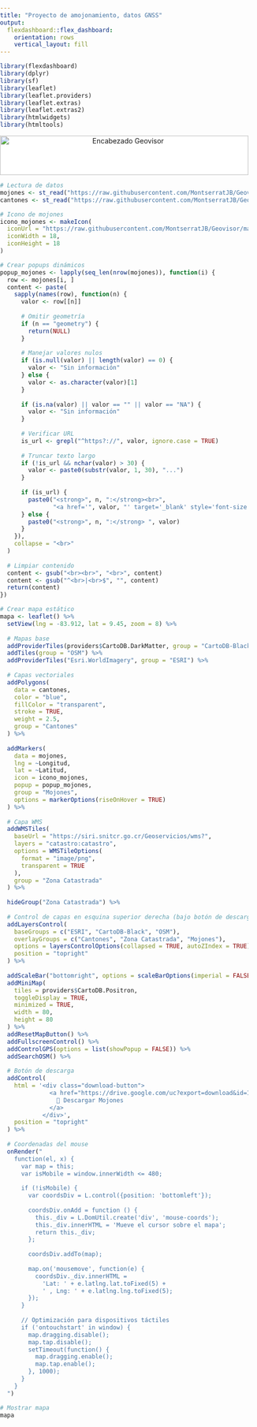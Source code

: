 ```yaml
---
title: "Proyecto de amojonamiento, datos GNSS"
output: 
  flexdashboard::flex_dashboard:
    orientation: rows
    vertical_layout: fill
---
```


```r
library(flexdashboard)
library(dplyr)
library(sf)
library(leaflet)
library(leaflet.providers)
library(leaflet.extras)
library(leaflet.extras2)
library(htmlwidgets)
library(htmltools)
```

```{=html}
<!-- Meta tag para viewport responsive -->
<meta name="viewport" content="width=device-width, initial-scale=1.0, maximum-scale=1.0, user-scalable=no">

<!-- CSS responsive optimizado para móviles -->
<style>
/* Ocultar encabezados de flexdashboard */
.navbar-brand {
  display: none !important;
}
.navbar-header {
  display: none !important;
}
.navbar {
  display: none !important;
}
.navbar-inverse {
  display: none !important;
}
.section.level1 h1 {
  display: none !important;
}
.chart-title {
  display: none !important;
}

/* Reset y configuración base */
body, html {
  margin: 0 !important;
  padding: 0 !important;
  width: 100% !important;
  height: 100% !important;
}
.container-fluid {
  padding: 0 !important;
  width: 100% !important;
}

/* Encabezado responsive */
.header-container {
  width: 100%;
  text-align: center;
  background-color: #ffffff;
  padding: 0;
  margin: 0;
}

.header-container img {
  width: 100%;
  height: auto;
  display: block;
  margin: 0;
  max-height: 80px;
}

/* Estilos para popups en móviles */
.leaflet-popup-content {
  white-space: normal !important;
  word-wrap: break-word !important;
  max-width: 200px;
  font-size: 12px;
}

/* Control de coordenadas responsive */
.mouse-coords {
  font-size: 10px !important;
  padding: 2px 4px !important;
  background: rgba(255,255,255,0.9) !important;
  border-radius: 3px;
}

/* Controles de Leaflet optimizados para móviles */
.leaflet-control-layers {
  max-width: 250px !important;
  font-size: 12px !important;
}

.leaflet-control-layers-expanded {
  padding: 6px 8px 6px 6px !important;
}

/* Botón de descarga responsive */
.download-button {
  background: #28a745 !important;
  padding: 6px 10px !important;
  border-radius: 5px !important;
  text-align: center !important;
  box-shadow: 0px 2px 6px rgba(0,0,0,0.3) !important;
  font-weight: normal !important;
  cursor: pointer !important;
  font-size: 12px !important;
  max-width: 200px !important;
}

.download-button a {
  color: white !important;
  text-decoration: none !important;
  display: block !important;
}

/* Media queries para diferentes tamaños de pantalla */
@media (max-width: 768px) {
  .header-container img {
    max-height: 60px;
  }
  
  .leaflet-popup-content {
    max-width: 150px;
    font-size: 11px;
  }
  
  .leaflet-control-layers {
    max-width: 200px !important;
    font-size: 11px !important;
  }
  
  .download-button {
    font-size: 10px !important;
    padding: 4px 8px !important;
    max-width: 180px !important;
  }
  
  .mouse-coords {
    font-size: 9px !important;
  }
}

@media (max-width: 480px) {
  .header-container img {
    max-height: 50px;
  }
  
  .leaflet-popup-content {
    max-width: 120px;
    font-size: 10px;
  }
  
  .leaflet-control-layers {
    max-width: 180px !important;
    font-size: 10px !important;
  }
  
  .download-button {
    font-size: 9px !important;
    padding: 3px 6px !important;
    max-width: 160px !important;
  }
  
  .mouse-coords {
    display: none !important;
  }
}
</style>

<!-- Encabezado personalizado responsive -->
<div class="header-container">
  <img src="https://raw.githubusercontent.com/MontserratJB/Geovisor/main/encabezado.png"
       alt="Encabezado Geovisor">
</div>
```

```r
# Lectura de datos
mojones <- st_read("https://raw.githubusercontent.com/MontserratJB/Geovisor/refs/heads/main/Mojones.geojson", quiet = TRUE)
cantones <- st_read("https://raw.githubusercontent.com/MontserratJB/Geovisor/refs/heads/main/Cantones.geojson", quiet = TRUE)
```

```r
# Icono de mojones
icono_mojones <- makeIcon(
  iconUrl = "https://raw.githubusercontent.com/MontserratJB/Geovisor/main/pin.png",
  iconWidth = 18,
  iconHeight = 18
)

# Crear popups dinámicos
popup_mojones <- lapply(seq_len(nrow(mojones)), function(i) {
  row <- mojones[i, ]
  content <- paste(
    sapply(names(row), function(n) {
      valor <- row[[n]]
      
      # Omitir geometría
      if (n == "geometry") {
        return(NULL)
      }
      
      # Manejar valores nulos
      if (is.null(valor) || length(valor) == 0) {
        valor <- "Sin información"
      } else {
        valor <- as.character(valor)[1]
      }
      
      if (is.na(valor) || valor == "" || valor == "NA") {
        valor <- "Sin información"
      }
      
      # Verificar URL
      is_url <- grepl("^https?://", valor, ignore.case = TRUE)
      
      # Truncar texto largo
      if (!is_url && nchar(valor) > 30) {
        valor <- paste0(substr(valor, 1, 30), "...")
      }
      
      if (is_url) {
        paste0("<strong>", n, ":</strong><br>",
               "<a href='", valor, "' target='_blank' style='font-size:10px;'>Ver enlace</a>")
      } else {
        paste0("<strong>", n, ":</strong> ", valor)
      }
    }),
    collapse = "<br>"
  )
  
  # Limpiar contenido
  content <- gsub("<br><br>", "<br>", content)
  content <- gsub("^<br>|<br>$", "", content)
  return(content)
})

# Crear mapa estático
mapa <- leaflet() %>%
  setView(lng = -83.912, lat = 9.45, zoom = 8) %>%
  
  # Mapas base
  addProviderTiles(providers$CartoDB.DarkMatter, group = "CartoDB-Black") %>%
  addTiles(group = "OSM") %>%
  addProviderTiles("Esri.WorldImagery", group = "ESRI") %>%
  
  # Capas vectoriales
  addPolygons(
    data = cantones,
    color = "blue",
    fillColor = "transparent",
    stroke = TRUE,
    weight = 2.5,
    group = "Cantones"
  ) %>%
  
  addMarkers(
    data = mojones,
    lng = ~Longitud,
    lat = ~Latitud,
    icon = icono_mojones,
    popup = popup_mojones,
    group = "Mojones",
    options = markerOptions(riseOnHover = TRUE)
  ) %>%
  
  # Capa WMS
  addWMSTiles(
    baseUrl = "https://siri.snitcr.go.cr/Geoservicios/wms?",
    layers = "catastro:catastro",
    options = WMSTileOptions(
      format = "image/png",
      transparent = TRUE
    ),
    group = "Zona Catastrada"
  ) %>%
  
  hideGroup("Zona Catastrada") %>%
  
  # Control de capas en esquina superior derecha (bajo botón de descarga)
  addLayersControl(
    baseGroups = c("ESRI", "CartoDB-Black", "OSM"),
    overlayGroups = c("Cantones", "Zona Catastrada", "Mojones"),
    options = layersControlOptions(collapsed = TRUE, autoZIndex = TRUE),
    position = "topright"
  ) %>%
  
  addScaleBar("bottomright", options = scaleBarOptions(imperial = FALSE)) %>%
  addMiniMap(
    tiles = providers$CartoDB.Positron,
    toggleDisplay = TRUE,
    minimized = TRUE,
    width = 80,
    height = 80
  ) %>%
  addResetMapButton() %>%
  addFullscreenControl() %>%
  addControlGPS(options = list(showPopup = FALSE)) %>%
  addSearchOSM() %>%
  
  # Botón de descarga
  addControl(
    html = '<div class="download-button">
              <a href="https://drive.google.com/uc?export=download&id=1vlRIi4IuviA7z_9T0G6np-4OVXj-1vWe" target="_blank">
                📍 Descargar Mojones
              </a>
            </div>',
    position = "topright"
  ) %>%
  
  # Coordenadas del mouse
  onRender("
    function(el, x) {
      var map = this;
      var isMobile = window.innerWidth <= 480;
      
      if (!isMobile) {
        var coordsDiv = L.control({position: 'bottomleft'});
  
        coordsDiv.onAdd = function () {
          this._div = L.DomUtil.create('div', 'mouse-coords');
          this._div.innerHTML = 'Mueve el cursor sobre el mapa';
          return this._div;
        };
  
        coordsDiv.addTo(map);
  
        map.on('mousemove', function(e) {
          coordsDiv._div.innerHTML = 
            'Lat: ' + e.latlng.lat.toFixed(5) + 
            ' , Lng: ' + e.latlng.lng.toFixed(5);
        });
      }
      
      // Optimización para dispositivos táctiles
      if ('ontouchstart' in window) {
        map.dragging.disable();
        map.tap.disable();
        setTimeout(function() {
          map.dragging.enable();
          map.tap.enable();
        }, 1000);
      }
    }
  ")

# Mostrar mapa
mapa
```